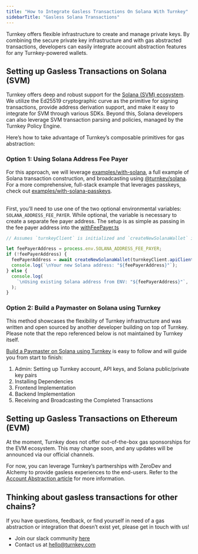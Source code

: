 ```yaml
---
title: "How to Integrate Gasless Transactions On Solana With Turnkey"
sidebarTitle: "Gasless Solana Transactions"
---
```


Turnkey offers flexible infrastructure to create and manage private keys. By combining the secure private key infrastructure and with gas abstracted transactions, developers can easily integrate account abstraction features for any Turnkey-powered wallets.

## **Setting up Gasless Transactions on Solana (SVM)**

Turnkey offers deep and robust support for the [<u>Solana (SVM) ecosystem</u>](https://docs.turnkey.com/networks/solana). We utilize the Ed25519 cryptographic curve as the primitive for signing transactions, provide address derivation support, and make it easy to integrate for SVM through various SDKs. Beyond this, Solana developers can also leverage SVM transaction parsing and policies, managed by the Turnkey Policy Engine. 

Here’s how to take advantage of Turnkey’s composable primitives for gas abstraction:

### **Option 1: Using Solana Address Fee Payer**

For this approach, we will leverage [examples/with-solana](https://github.com/tkhq/sdk/tree/main/examples/with-solana), a full example of Solana transaction construction, and broadcasting using [@turnkey/solana](https://www.npmjs.com/package/@turnkey/solana). For a more comprehensive, full-stack example that leverages passkeys, check out [<u>examples/with-solana-passkeys</u>](https://github.com/tkhq/sdk/tree/main/examples/with-solana-passkeys).

\
First, you’ll need to use one of the two optional environmental variables: `SOLANA_ADDRESS_FEE_PAYER`. While optional, the variable is necessary to create a separate fee payer address. The setup is as simple as passing in the fee payer address into the [<u>withFeePayer.ts</u>](https://github.com/tkhq/sdk/blob/main/examples/with-solana/src/withFeePayer.ts)

```javascript
// Assumes `turnkeyClient` is initialized and `createNewSolanaWallet` is available.

let feePayerAddress = process.env.SOLANA_ADDRESS_FEE_PAYER;
if (!feePayerAddress) {
  feePayerAddress = await createNewSolanaWallet(turnkeyClient.apiClient());
  console.log(`\nYour new Solana address: "${feePayerAddress}"`);
} else {
  console.log(
    `\nUsing existing Solana address from ENV: "${feePayerAddress}"`,
  );
}
```

### **Option 2: Build a Paymaster on Solana using Turnkey**

This method showcases the flexibility of Turnkey infrastructure and was written and open sourced by another developer building on top of Turnkey. Please note that the repo referenced below is not maintained by Turnkey itself.

[<u>Build a Paymaster on Solana using Turnkey</u>](https://github.com/tkhq/turnkey-solana-paymaster) is easy to follow and will guide you from start to finish:

1. Admin: Setting up Turnkey account, API keys, and Solana public/private key pairs
2. Installing Dependencies
3. Frontend Implementation
4. Backend Implementation
5. Receiving and Broadcasting the Completed Transactions

## **Setting up Gasless Transactions on Ethereum (EVM)**

At the moment, Turnkey does not offer out-of-the-box gas sponsorships for the EVM ecosystem. This may change soon, and any updates will be announced via our official channels. 

For now, you can leverage Turnkey’s partnerships with ZeroDev and Alchemy to provide gasless experiences to the end-users. Refer to the [<u>Account Abstraction article</u>](https://docs.turnkey.com/reference/aa-wallets#:~:text=Account%20Abstraction%20wallet) for more information.

## **Thinking about gasless transactions for other chains?**

If you have questions, feedback, or find yourself in need of a gas abstraction or integration that doesn’t exist yet, please get in touch with us\!

- Join our slack community [<u>here</u>](https://join.slack.com/t/clubturnkey/shared_invite/zt-31v4yhgw6-PwBzyNsWCCBTk2xft3EoHQ)
- Contact us at [<u>hello@turnkey.com</u>](mailto:hello@turnkey.com)